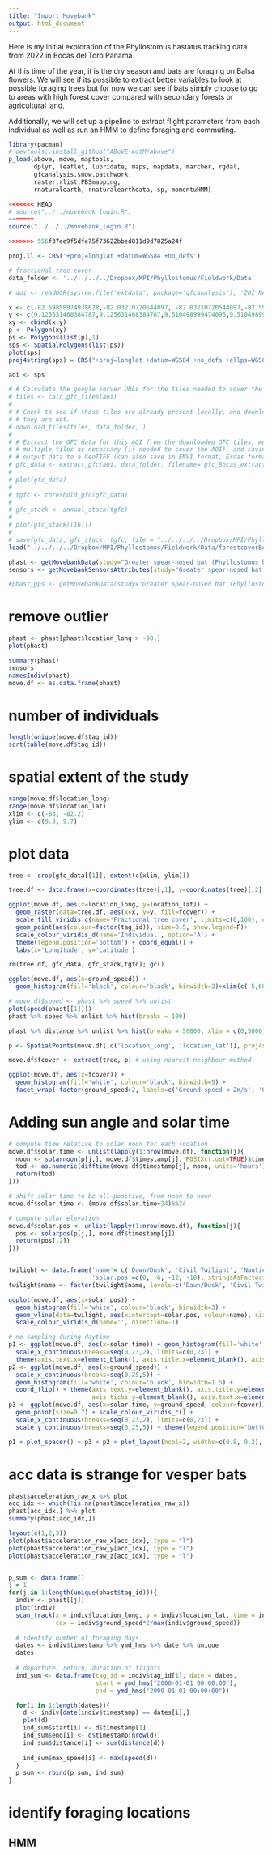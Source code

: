 ```yaml
---
title: "Import Movebank"
output: html_document
---
```


Here is my initial exploration of the Phyllostomus hastatus tracking data from 2022 in Bocas del Toro Panama.

At this time of the year, it is the dry season and bats are foraging on Balsa flowers. We will see if its possible to extract better variables to look at possible foraging trees but for now we can see if bats simply choose to go to areas with high forest cover compared with secondary forests or agricultural land.

Additionally, we will set up a pipeline to extract flight parameters from each individual as well as run an HMM to define foraging and commuting.

```r
library(pacman)
# devtools::install_github("ABoVE-AotM/above")
p_load(above, move, maptools,
       dplyr, leaflet, lubridate, maps, mapdata, marcher, rgdal, 
       gfcanalysis,snow,patchwork,
       raster,rlist,PBSmapping, 
       rnaturalearth, rnaturalearthdata, sp, momentuHMM)

<<<<<<< HEAD
# source("../../movebank_login.R")
=======
source("../../../movebank_login.R")

>>>>>>> 556f37ee9f5dfe75f73622bbed811d9d7825a24f

proj.ll <- CRS('+proj=longlat +datum=WGS84 +no_defs')
```

```r
# fractional tree cover
data_folder <- '../../../../Dropbox/MPI/Phyllostomus/Fieldwork/Data'

# aoi <- readOGR(system.file('extdata', package='gfcanalysis'), 'ZOI_NAK_2012')

x <- c(-82.59858974938628,-82.03210720544097, -82.03210720544097,-82.59858974938628)
y <- c(9.125631468384787,9.125631468384787,9.510498999474096,9.510498999474096)
xy <- cbind(x,y)
p <- Polygon(xy)
ps <- Polygons(list(p),1)
sps <- SpatialPolygons(list(ps))
plot(sps)
proj4string(sps) = CRS("+proj=longlat +datum=WGS84 +no_defs +ellps=WGS84 +towgs84=0,0,0")

aoi <- sps

# # Calculate the google server URLs for the tiles needed to cover the AOI
# tiles <- calc_gfc_tiles(aoi)
# 
# # Check to see if these tiles are already present locally, and download them if 
# # they are not.
# download_tiles(tiles, data_folder, )
# 
# # Extract the GFC data for this AOI from the downloaded GFC tiles, mosaicing 
# # multiple tiles as necessary (if needed to cover the AOI), and saving  the 
# # output data to a GeoTIFF (can also save in ENVI format, Erdas format, etc.).
# gfc_data <- extract_gfc(aoi, data_folder, filename='gfc_Bocas_extract.tif', overwrite = TRUE)
# 
# plot(gfc_data)
# 
# tgfc <- threshold_gfc(gfc_data)
# 
# gfc_stack <- annual_stack(tgfc)
# 
# plot(gfc_stack[[16]])
# 
# save(gfc_data, gfc_stack, tgfc, file = "../../../../Dropbox/MPI/Phyllostomus/Fieldwork/Data/forestcoverBocas.rdata")
load("../../../../Dropbox/MPI/Phyllostomus/Fieldwork/Data/forestcoverBocas.rdata")
```



```r
phast <- getMovebankData(study="Greater spear-nosed bat (Phyllostomus hastatus) in Bocas del Toro 2021-2022", login=login, removeDuplicatedTimestamps = TRUE)
sensors <- getMovebankSensorsAttributes(study="Greater spear-nosed bat (Phyllostomus hastatus) in Bocas del Toro 2021-2022", login=login)

#phast_gps <- getMovebankData(study="Greater spear-nosed bat (Phyllostomus hastatus) in Bocas del Toro 2021-2022", login=login, removeDuplicatedTimestamps = TRUE, sensorID = "GPS")
```

# remove outlier
```r
phast <- phast[phast$location_long > -90,]
plot(phast)
```


```r
summary(phast)
sensors
namesIndiv(phast)
move.df <- as.data.frame(phast)
```
# number of individuals
```r
length(unique(move.df$tag_id))
sort(table(move.df$tag_id))
```

# spatial extent of the study
```r
range(move.df$location_long)
range(move.df$location_lat)
xlim <- c(-83, -82.2)
ylim <- c(9.3, 9.7)
```
# plot data
```r
tree <- crop(gfc_data[[1]], extent(c(xlim, ylim)))

tree.df <- data.frame(x=coordinates(tree)[,1], y=coordinates(tree)[,2], fcover=values(tree))

ggplot(move.df, aes(x=location_long, y=location_lat)) +
  geom_raster(data=tree.df, aes(x=x, y=y, fill=fcover)) +
  scale_fill_viridis_c(name='Fractional tree cover', limits=c(0,100), option='E', alpha=0.7) +
  geom_point(aes(colour=factor(tag_id)), size=0.5, show.legend=F)+ 
  scale_colour_viridis_d(name='Individual', option='A') +
  theme(legend.position='bottom') + coord_equal() +
  labs(x='Longitude', y='Latitude')
```

```r
rm(tree.df, gfc_data, gfc_stack,tgfc); gc()
```

```r
ggplot(move.df, aes(x=ground_speed)) +
  geom_histogram(fill='black', colour='black', binwidth=2)+xlim(c(-5,60))

# move.df$speed <- phast %>% speed %>% unlist
plot(speed(phast[[1]]))
phast %>% speed %>% unlist %>% hist(breaks = 100)

phast %>% distance %>% unlist %>% hist(breaks = 50000, xlim = c(0,5000))
```

```r
p <- SpatialPoints(move.df[,c('location_long', 'location_lat')], proj4string=CRS('+proj=longlat +datum=WGS84'))

move.df$fcover <- extract(tree, p) # using nearest-neighbour method

ggplot(move.df, aes(x=fcover)) +
  geom_histogram(fill='white', colour='black', binwidth=5) +
  facet_wrap(~factor(ground_speed>2, labels=c('Ground speed < 2m/s', 'Ground speed > 2m/s')), ncol=1)
```
# Adding sun angle and solar time
```r
# compute time relative to solar noon for each location
move.df$solar.time <- unlist(lapply(1:nrow(move.df), function(j){
  noon <- solarnoon(p[j,], move.df$timestamp[j], POSIXct.out=TRUE)$time
  tod <- as.numeric(difftime(move.df$timestamp[j], noon, units='hours'))
  return(tod)
}))

# shift solar time to be all-positive, from noon to noon
move.df$solar.time <- (move.df$solar.time+24)%%24

# compute solar elevation
move.df$solar.pos <- unlist(lapply(1:nrow(move.df), function(j){
  pos <- solarpos(p[j,], move.df$timestamp[j])
  return(pos[,2])
}))


twilight <- data.frame('name'= c('Dawn/Dusk', 'Civil Twilight', 'Nautical Twilight', 'Astronomical Twilight'),
                       'solar.pos'=c(0, -6, -12, -18), stringsAsFactors=F)
twilight$name <- factor(twilight$name, levels=c('Dawn/Dusk', 'Civil Twilight', 'Nautical Twilight', 'Astronomical Twilight'))

ggplot(move.df, aes(x=solar.pos)) + 
  geom_histogram(fill='white', colour='black', binwidth=3) +
  geom_vline(data=twilight, aes(xintercept=solar.pos, colour=name), size=1.5) +
  scale_colour_viridis_d(name='', direction=-1)
```
```r
# no sampling during daytime
p1 <- ggplot(move.df, aes(x=solar.time)) + geom_histogram(fill='white', colour='black', binwidth=1) + 
  scale_x_continuous(breaks=seq(0,23,2), limits=c(0,23)) +
  theme(axis.text.x=element_blank(), axis.title.x=element_blank(), axis.ticks.x=element_blank())
p2 <- ggplot(move.df, aes(x=ground_speed)) +
  scale_x_continuous(breaks=seq(0,25,5)) +
  geom_histogram(fill='white', colour='black', binwidth=1.5) + 
  coord_flip() + theme(axis.text.y=element_blank(), axis.title.y=element_blank(), 
                       axis.ticks.y=element_blank(), axis.text.x=element_text(angle=90))
p3 <- ggplot(move.df, aes(x=solar.time, y=ground_speed, colour=fcover)) +
  geom_point(size=0.7) + scale_colour_viridis_c() + 
  scale_x_continuous(breaks=seq(0,23,2), limits=c(0,23)) +
  scale_y_continuous(breaks=seq(0,25,5)) + theme(legend.position='bottom')

p1 + plot_spacer() + p3 + p2 + plot_layout(ncol=2, widths=c(0.8, 0.2), heights=c(0.3, 0.7))
```


# acc data is strange for vesper bats
```r
phast$acceleration_raw_x %>% plot
acc_idx <- which(!is.na(phast$acceleration_raw_x))
phast[acc_idx,] %>% plot
summary(phast[acc_idx,])
```


```r
layout(c(1,2,3))
plot(phast$acceleration_raw_x[acc_idx], type = "l")
plot(phast$acceleration_raw_y[acc_idx], type = "l")
plot(phast$acceleration_raw_z[acc_idx], type = "l")
```

```r



```



```r
p_sum <- data.frame()
j = 1
for(j in 1:length(unique(phast$tag_id))){
  indiv <- phast[[j]]
  plot(indiv)
  scan_track(x = indiv$location_long, y = indiv$location_lat, time = indiv$timestamp, 
             cex = indiv$ground_speed*2/max(indiv$ground_speed))  
  
  # identify number of foraging days
  dates <- indiv$timestamp %>% ymd_hms %>% date %>% unique 
  dates
  
  # departure, return, duration of flights
  ind_sum <- data.frame(tag_id = indiv$tag_id[1], date = dates, 
                        start = ymd_hms("2000-01-01 00:00:00"), 
                        end = ymd_hms("2000-01-01 00:00:00"))

  for(i in 1:length(dates)){
    d <- indiv[date(indiv$timestamp) == dates[i],]
    plot(d)
    ind_sum$start[i] <- d$timestamp[1]
    ind_sum$end[i] <- d$timestamp[nrow(d)]
    ind_sum$distance[i] <- sum(distance(d))
    
    ind_sum$max_speed[i] <- max(speed(d))
  }
  p_sum <- rbind(p_sum, ind_sum)
}

```


# identify foraging locations

## HMM
```r

```


